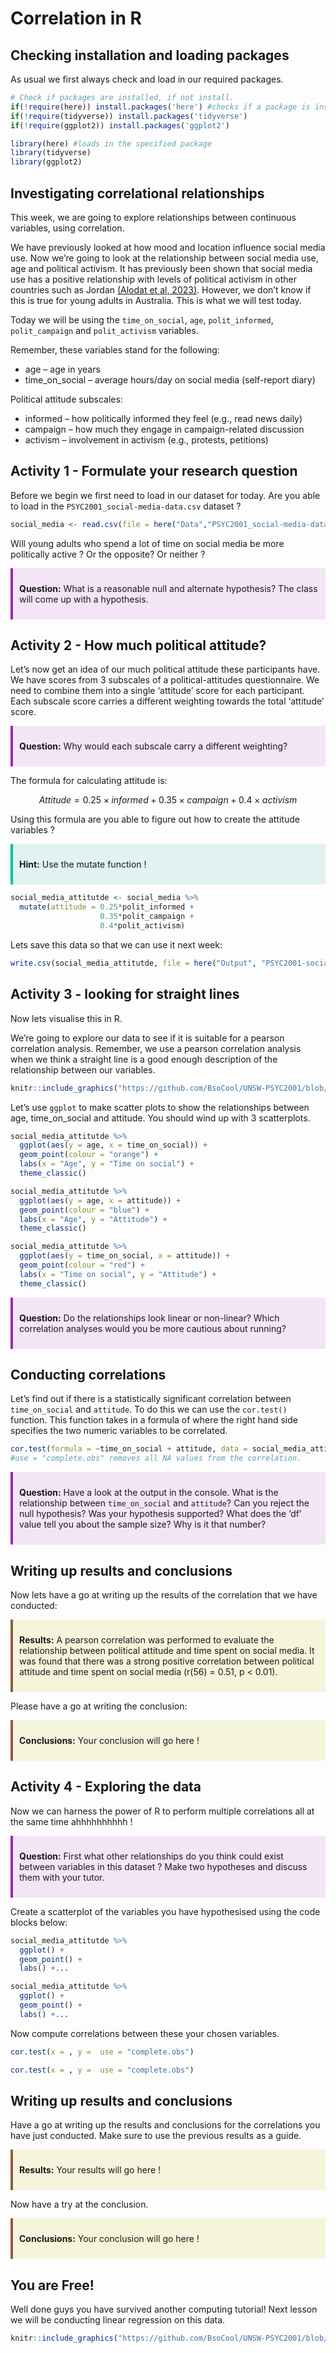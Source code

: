 # Correlation in R

## Checking installation and loading packages

As usual we first always check and load in our required packages.

```{r message = FALSE, warning= FALSE}
# Check if packages are installed, if not install.
if(!require(here)) install.packages('here') #checks if a package is installed and installs it if required.
if(!require(tidyverse)) install.packages('tidyverse')
if(!require(ggplot2)) install.packages('ggplot2')

library(here) #loads in the specified package
library(tidyverse)
library(ggplot2)

```


## Investigating correlational relationships

This week, we are going to explore relationships between continuous variables, using correlation.

We have previously looked at how mood and location influence social media use. Now we’re going to look at the relationship between social media use, age and political activism. It has previously been shown that social media use has a positive relationship with levels of political activism in other countries such as Jordan [(Alodat et al, 2023)](https://www.mdpi.com/2076-0760/12/7/402). However, we don’t know if this is true for young adults in Australia. This is what we will test today.

Today we will be using the `time_on_social`, `age`, `polit_informed`, `polit_campaign` and `polit_activism` variables.

Remember, these variables stand for the following:

- age – age in years
- time_on_social – average hours/day on social media (self-report diary)

Political attitude subscales:

- informed – how politically informed they feel (e.g., read news daily)
- campaign – how much they engage in campaign-related discussion
- activism – involvement in activism (e.g., protests, petitions)

## Activity 1 - Formulate your research question

Before we begin we first need to load in our dataset for today. Are you able to load in the `PSYC2001_social-media-data.csv` dataset ? 

```{r }
social_media <- read.csv(file = here("Data","PSYC2001_social-media-data-cleaned.csv")) #reads in CSV files
```


Will young adults who spend a lot of time on social media be more politically active ? Or the opposite? Or neither ? 


::: {style="border-left: 4px solid #9C27B0; background-color: #F3E5F5; padding: 10px; margin: 10px 0;"}
<strong>Question:</strong> What is a reasonable null and alternate hypothesis? The class will come up with a hypothesis.
:::

## Activity 2 - How much political attitude?

Let's now get an idea of our much political attitude these participants have. We have scores from 3 subscales of a political-attitudes questionnaire. We need to combine them into a single ‘attitude’ score for each participant. Each subscale score carries a different weighting towards the total ‘attitude’ score.

::: {style="border-left: 4px solid #9C27B0; background-color: #F3E5F5; padding: 10px; margin: 10px 0;"}
<strong>Question:</strong> Why would each subscale carry a different weighting?
:::

The formula for calculating attitude is:

$$Attitude = 0.25 \times informed + 0.35 \times campaign + 0.4 \times activism$$

Using this formula are you able to figure out how to create the attitude variables ? 

::: {style="border-left: 4px solid #00bfa5; background-color: #e0f2f1; padding: 10px; margin: 10px 0;"}
<strong>Hint:</strong> Use the mutate function !
:::
  

```{r Activity 4}
social_media_attitutde <- social_media %>% 
  mutate(attitude = 0.25*polit_informed +
                    0.35*polit_campaign +
                    0.4*polit_activism)

```

Lets save this data so that we can use it next week: 

```{r}
write.csv(social_media_attitutde, file = here("Output", "PSYC2001-social-media-attitutde.csv"))
```


## Activity 3 - looking for straight lines

Now lets visualise this in R. 

We’re going to explore our data to see if it is suitable for a pearson correlation analysis. Remember, we use a pearson correlation analysis when we think a straight line is a good enough description of the relationship between our variables.

```{r, echo=FALSE, out.width="50%", fig.align='center', fig.cap="MFW people don't visualise their data"}
knitr::include_graphics("https://github.com/BsoCool/UNSW-PSYC2001/blob/main/All%20images%20for%20computing%20tutorials/Correlations_in_R/No%20visualisation%20is%20bad.jpg?raw=true")
```


Let's use `ggplot` to  make scatter plots to show the relationships between age, time_on_social and attitude. You should wind up with 3 scatterplots.

```{r Scatterplot of age and time_on_social, warning=FALSE}
social_media_attitutde %>% 
  ggplot(aes(y = age, x = time_on_social)) +
  geom_point(colour = "orange") +
  labs(x = "Age", y = "Time on social") +
  theme_classic() 
```

```{r Scatterplot of age and attitude, warning=FALSE}
social_media_attitutde %>% 
  ggplot(aes(y = age, x = attitude)) +
  geom_point(colour = "blue") +
  labs(x = "Age", y = "Attitude") +
  theme_classic() 
```

```{r Scatterplot of time_on_social and attitude, warning=FALSE}
social_media_attitutde %>% 
  ggplot(aes(y = time_on_social, x = attitude)) +
  geom_point(colour = "red") +
  labs(x = "Time on social", y = "Attitude") +
  theme_classic() 
```

::: {style="border-left: 4px solid #9C27B0; background-color: #F3E5F5; padding: 10px; margin: 10px 0;"}
<strong>Question:</strong> Do the relationships look linear or non-linear? Which correlation analyses would you be more cautious about running?
:::
  
## Conducting correlations

Let’s find out if there is a statistically significant correlation between `time_on_social` and `attitude`. To do this we can use the `cor.test()` function. This function takes in a formula 
of where the right hand side specifies the two numeric variables to be correlated.

```{r Correlations between time_on_social and attitude}
cor.test(formula = ~time_on_social + attitude, data = social_media_attitutde, use = "complete.obs") #formula contains both numeric variables on the right hand side.
#use = "complete.obs" removes all NA values from the correlation. 
```


::: {style="border-left: 4px solid #9C27B0; background-color: #F3E5F5; padding: 10px; margin: 10px 0;"}
<strong>Question:</strong> Have a look at the output in the console. What is the relationship between `time_on_social` and `attitude`? Can you reject the null hypothesis? Was your hypothesis supported? What does the ‘df’ value tell you about the sample size? Why is it that number?
:::


## Writing up results and conclusions

Now lets have a go at writing up the results of the correlation that we have conducted: 

::: {style="border-left: 4px solid #8B5E3C; background-color: #F5F5DC; padding: 10px; margin: 10px 0;"}
<strong>Results:</strong> A pearson correlation was performed to evaluate the relationship between political attitude and time spent on social media. It was found that there was a strong positive correlation between political attitude and time spent on social media (r(56) = 0.51, p < 0.01).
:::

Please have a go at writing the conclusion:

::: {style="border-left: 4px solid #8B5E3C; background-color: #F5F5DC; padding: 10px; margin: 10px 0;"}
<strong>Conclusions:</strong> Your conclusion will go here !
:::

## Activity 4 - Exploring the data

Now we can harness the power of R to perform multiple correlations all at the same time ahhhhhhhhhh !

::: {style="border-left: 4px solid #9C27B0; background-color: #F3E5F5; padding: 10px; margin: 10px 0;"}
<strong>Question:</strong> First what other relationships do you think could exist between variables in this dataset ? Make two hypotheses and discuss them with your tutor.
:::

Create a scatterplot of the variables you have hypothesised using the code blocks below:

```{r Scatterplot 1, eval = FALSE}
social_media_attitutde %>% 
  ggplot() +
  geom_point() +
  labs() +...
```

```{r Scatterplot 2, eval = FALSE}
social_media_attitutde %>% 
  ggplot() +
  geom_point() +
  labs() +...
```

Now compute correlations between these your chosen variables. 

```{r Correlation 1, eval = FALSE}
cor.test(x = , y =  use = "complete.obs")

```

```{r Correlation 2, eval = FALSE}
cor.test(x = , y =  use = "complete.obs")

```

## Writing up results and conclusions

Have a go at writing up the results and conclusions for the correlations you have just conducted. Make sure to use the previous results as a guide.

::: {style="border-left: 4px solid #8B5E3C; background-color: #F5F5DC; padding: 10px; margin: 10px 0;"}
<strong>Results:</strong> Your results will go here !
:::

Now have a try at the conclusion. 

::: {style="border-left: 4px solid #8B5E3C; background-color: #F5F5DC; padding: 10px; margin: 10px 0;"}
<strong>Conclusions:</strong> Your conclusion will go here !
:::

## You are Free!

Well done guys you have survived another computing tutorial! Next lesson we will be conducting linear regression on this data. 


```{r, echo=FALSE, out.width="50%", fig.align='center', fig.cap="It almost over (I promise)"}
knitr::include_graphics("https://github.com/BsoCool/UNSW-PSYC2001/blob/main/All%20images%20for%20computing%20tutorials/Correlations_in_R/Statistical%20trauma.gif?raw=true")
```





